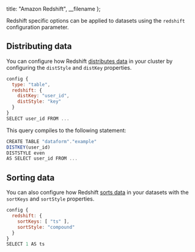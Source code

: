
  title: "Amazon Redshift",
  __filename
};


Redshift specific options can be applied to datasets using the `redshift` configuration parameter.

## Distributing data

You can configure how Redshift <a target="_blank" rel="noopener" href="https://docs.aws.amazon.com/redshift/latest/dg/t_Distributing_data.html#t_data_distribution_concepts">distributes data</a> in your cluster by configuring the `distStyle` and `distKey` properties.

```js
config {
  type: "table",
  redshift: {
    distKey: "user_id",
    distStyle: "key"
  }
}
SELECT user_id FROM ...
```

This query compiles to the following statement:

```js
CREATE TABLE "dataform"."example"
DISTKEY(user_id)
DISTSTYLE even
AS SELECT user_id FROM ...
```

## Sorting data

You can also configure how Redshift <a target="_blank" rel="noopener" href="https://docs.aws.amazon.com/redshift/latest/dg/t_Sorting_data.html">sorts data</a> in your datasets with the `sortKeys` and `sortStyle` properties.

```js
config {
  redshift: {
    sortKeys: [ "ts" ],
    sortStyle: "compound"
  }
}
SELECT 1 AS ts
```
